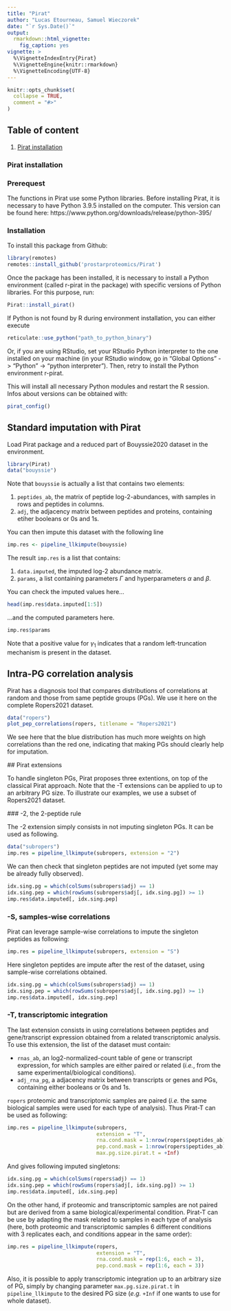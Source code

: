 ```yaml
---
title: "Pirat"
author: "Lucas Etourneau, Samuel Wieczorek"
date: "`r Sys.Date()`"
output:
  rmarkdown::html_vignette:
    fig_caption: yes
vignette: >
  %\VignetteIndexEntry{Pirat}
  %\VignetteEngine{knitr::rmarkdown}
  %\VignetteEncoding{UTF-8}
---
```


```r
knitr::opts_chunk$set(
  collapse = TRUE,
  comment = "#>"
)
```

## Table of content

1. [Pirat installation](#dunno)

### Pirat installation

### Prerequest

The functions in Pirat use some Python libraries. Before installing Pirat, it is necessary to have Python 3.9.5 installed on the computer.
This version can be found here:
https://www.python.org/downloads/release/python-395/


### Installation

To install this package from Github:

```r
library(remotes)
remotes::install_github('prostarproteomics/Pirat')

```

Once the package has been installed, it is necessary to install a Python environment (called r-pirat in the package) with specific versions of Python libraries. For this purpose, run: 

```r
Pirat::install_pirat()

```
If Python is not found by R during environment installation, you can either execute
```r
reticulate::use_python("path_to_python_binary")
```
Or, if you are using RStudio, set your RStudio Python interpreter to the one installed on your machine (in your RStudio window, go in "Global Options" -> "Python" -> "python interpreter"). Then, retry to install the Python environment r-pirat.


This will install all necessary Python modules and restart the R session. Infos about versions can be obtained with:
```r
pirat_config()
```


## Standard imputation with Pirat

Load Pirat package and a reduced part of Bouyssie2020 dataset in the environment.
```r
library(Pirat)
data("bouyssie")
```

Note that `bouyssie` is actually a list that contains two elements:

1. `peptides_ab`, the matrix of peptide log-2-abundances, with samples in rows and peptides in columns.
2. `adj`, the adjacency matrix between peptides and proteins, containing etiher booleans or 0s and 1s.

You can then impute this dataset with the following line
```r
imp.res <- pipeline_llkimpute(bouyssie)
```

The result `imp.res` is a list that contains:

1. `data.imputed`, the imputed log-2 abundance matrix.
2. `params`, a list containing parameters $\Gamma$ and hyperparameters $\alpha$ and $\beta$.

You can check the imputed values here...
```r
head(imp.res$data.imputed[1:5])
```

...and the computed parameters here.
```r
imp.res$params
```
Note that a positive value for $\gamma_1$ indicates that a random left-truncation mechanism
is present in the dataset.

## Intra-PG correlation analysis

Pirat has a diagnosis tool that compares distributions of correlations at random and those from same peptide groups (PGs).
We use it here on the complete Ropers2021 dataset.
```r
data("ropers")
plot_pep_correlations(ropers, titlename = "Ropers2021")
```
 We see here that the blue distribution has much more weights on high correlations than the red one,
 indicating that making PGs should clearly help for imputation.
 
 ## Pirat extensions
 
 To handle singleton PGs, Pirat proposes three extentions, on top of the classical Pirat approach.
 Note that the -T extensions can be applied to up to an arbitrary PG size.
 To illustrate our examples, we use a subset of Ropers2021 dataset.
 
 ### -2, the 2-peptide rule
 
 The -2 extension simply consists in not imputing singleton PGs. It can be used as following.
```r
data("subropers")
imp.res = pipeline_llkimpute(subropers, extension = "2")
```
We can then check that singleton peptides are not imputed (yet some may be already fully observed).
```r
idx.sing.pg = which(colSums(subropers$adj) == 1)
idx.sing.pep = which(rowSums(subropers$adj[, idx.sing.pg]) >= 1)
imp.res$data.imputed[, idx.sing.pep]
```

### -S, samples-wise correlations

Pirat can leverage sample-wise correlations to impute the singleton peptides as following:
```r
imp.res = pipeline_llkimpute(subropers, extension = "S")
```
Here singleton peptides are impute after the rest of the dataset, using sample-wise correlations obtained.
```r
idx.sing.pg = which(colSums(subropers$adj) == 1)
idx.sing.pep = which(rowSums(subropers$adj[, idx.sing.pg]) >= 1)
imp.res$data.imputed[, idx.sing.pep]
```

### -T, transcriptomic integration

The last extension consists in using correlations between peptides and gene/transcript expression obtained from a related transcriptomic analysis. To use this extension, the list of the dataset must contain:

* `rnas_ab`, an log2-normalized-count table of gene or transcript expression, for which samples are either paired or related (*i.e.*, from the same experimental/biological conditions).
* `adj_rna_pg`, a adjacency matrix between transcripts or genes and PGs, containing either booleans or 0s and 1s.

`ropers` proteomic and transcriptomic samples are paired (*i.e.* the same biological samples were used for each type of analysis). Thus Pirat-T can be used as following:
```r
imp.res = pipeline_llkimpute(subropers,
                             extension = "T",
                             rna.cond.mask = 1:nrow(ropers$peptides_ab),
                             pep.cond.mask = 1:nrow(ropers$peptides_ab),
                             max.pg.size.pirat.t = +Inf)
```

And gives following imputed singletons:
```r
idx.sing.pg = which(colSums(ropers$adj) == 1)
idx.sing.pep = which(rowSums(ropers$adj[, idx.sing.pg]) >= 1)
imp.res$data.imputed[, idx.sing.pep]
```
On the other hand, if proteomic and transcriptomic samples are not paired but are derived from a same biological/experimental condition. Pirat-T can be use by adapting the mask related to samples in each type of analysis (here, both proteomic and transcriptomic samples 6 different conditions with 3 replicates each, and conditions appear in the same order):
```r
imp.res = pipeline_llkimpute(ropers,
                             extension = "T",
                             rna.cond.mask = rep(1:6, each = 3),
                             pep.cond.mask = rep(1:6, each = 3))
```
Also, it is possible to apply transcriptomic integration up to an arbitrary size of PG, simply by 
changing parameter `max.pg.size.pirat.t` in `pipeline_llkimpute` to the desired PG size (*e.g.* `+Inf` if one wants to use for whole dataset).
